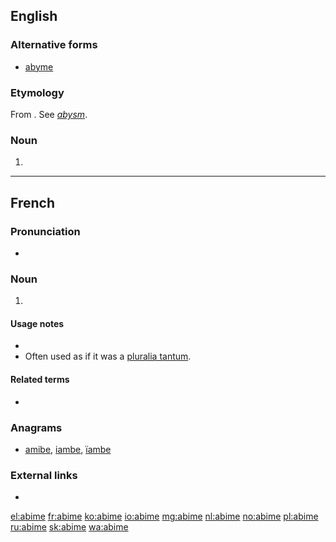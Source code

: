 ==English==

===Alternative forms===
* [[abyme]]

===Etymology===
From {{etyl|fr|en}} {{m|fr|abime}}. See ''[[abysm]]''.

===Noun===
{{en-noun}}

# {{obsolete form of|abysm|lang=en}}

----

==French==


===Pronunciation===
* {{audio|Fr-abime-fr FR-Paris.ogg|Audio (Paris)|lang=fr}}

===Noun===
{{fr-noun|m}}

# {{alternative form of|abîme|lang=fr}}

====Usage notes====
* {{U:fr:1990 reform spelling}}
* Often used as if it was a [[pluralia tantum]].

====Related terms====
* {{l|fr|abimer}}

===Anagrams===
* [[amibe#French|amibe]], [[iambe#French|iambe]], [[ïambe#French|ïambe]]

===External links===
* {{R:TLFi}}

[[el:abime]]
[[fr:abime]]
[[ko:abime]]
[[io:abime]]
[[mg:abime]]
[[nl:abime]]
[[no:abime]]
[[pl:abime]]
[[ru:abime]]
[[sk:abime]]
[[wa:abime]]